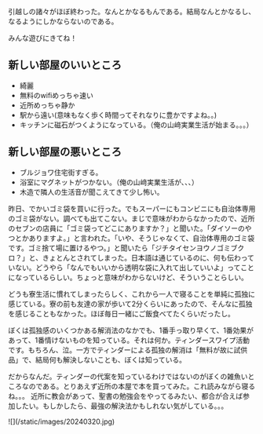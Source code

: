 引越しの諸々がほぼ終わった。なんとかなるもんである。結局なんとかなるし、なるようにしかならないのである。

みんな遊びにきてね！

## 新しい部屋のいいところ
- 綺麗
- 無料のwifiめっちゃ速い
- 近所めっちゃ静か
- 駅から遠い(意味もなく歩く時間ってそれなりに豊かですよね。。)
- キッチンに磁石がつくようになっている。（俺の山﨑実業生活が始まる。。。）
## 新しい部屋の悪いところ
- ブルジョワ住宅街すぎる。
- 浴室にマグネットがつかない。（俺の山﨑実業生活が、、、）
- 木造で隣人の生活音が聞こえてきて少し怖い。

昨日、でかいゴミ袋を買いに行った。でもスーパーにもコンビニにも自治体専用のゴミ袋がない。調べても出てこない。まじで意味がわからなかったので、近所のセブンの店員に「ゴミ袋ってどこにありますか？」と聞いた。「ダイソーのやつとかありますよ。」と言われた。「いや、そうじゃなくて、自治体専用のゴミ袋です。ゴミ捨て場に置けるやつ。」と聞いたら「ジチタイセンヨウノゴミブクロ？」と、きょとんとされてしまった。日本語は通じているのに、何も伝わっていない。どうやら「なんでもいいから透明な袋に入れて出していいよ」ってことになっているらしい。ちょっと意味がわからないけど、そういうことらしい。

どうも寮生活に慣れてしまったらしく、これから一人で寝ることを単純に孤独に感じている。寮の前も友達の家が歩いて2分くらいにあったので、そんなに孤独を感じることもなかった。ほぼ毎日一緒にご飯食べてたくらいだったし。

ぼくは孤独感のいくつかある解消法のなかでも、1番手っ取り早くて、1番効果があって、1番情けないものを知っている。それは何か。ティンダースワイプ活動です。もちろん、泣。一方でティンダーによる孤独の解消は「無料が故に試供品」で、結局何も解決しないことも、ぼくは知っている。

だからなんだ。ティンダーの代案を知っているわけではないのがぼくの雑魚いところなのである。とりあえず近所の本屋で本を買ってみた。これ読みながら寝るね。。。
近所に教会があって、聖書の勉強会をやってるみたい、都合が合えば参加したい。もしかしたら、最強の解決法かもしれない気がしている。。。
<div class="w-auto h-full">
    ![](/static/images/20240320.jpg)
</div>
